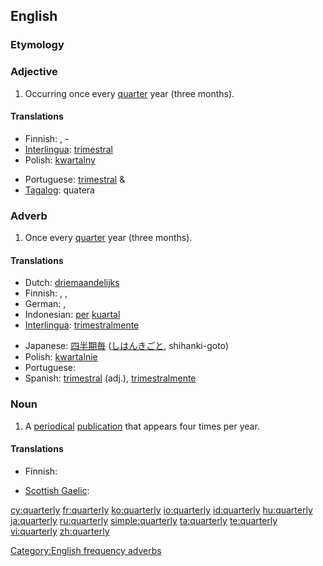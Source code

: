 ==English==

===Etymology===
{{suffix|quarter|ly}}

===Adjective===
{{en-adj|-}}

# Occurring once every [[quarter]] year (three months).

====Translations====
{{trans-top|Occurring once every quarter year}}
* Finnish: {{t|fi|neljännesvuosittainen}}, {{t-|fi|neljännesvuosi}}-
* [[Interlingua]]: [[trimestral]]
* Polish: [[kwartalny]] {{m}}
{{trans-mid}}
* Portuguese: [[trimestral]] {{m}} & {{f}}
* [[Tagalog]]: quatera
{{trans-bottom}}

===Adverb===
{{en-adv|-}}

# Once every [[quarter]] year (three months).

====Translations====
{{trans-top|Once every quarter year}}
* Dutch: [[driemaandelijks]]
* Finnish: {{t-|fi|neljännesvuosittain}}, {{t|fi|neljänneksittäin}}, {{t|fi|vuosineljänneksittäin}}
* German: {{t-|de|vierteljährlich}}, {{t-|de|quartalsweise}}
* Indonesian: [[per]] [[kuartal]]
* [[Interlingua]]: [[trimestralmente]]
{{trans-mid}}
* Japanese: [[四半期毎]] ([[しはんきごと]], shihanki-goto)
* Polish: [[kwartalnie]]
* Portuguese: {{t-|pt|trimestralmente}}
* Spanish: [[trimestral]] (adj.), [[trimestralmente]]
{{trans-bottom}}

===Noun===
{{en-noun|quarterlies}}

# A [[periodical]] [[publication]] that appears four times per year.

====Translations====
{{trans-top|periodical publication}}
* Finnish: {{t|fi|neljännesvuosijulkaisu}}
{{trans-mid}}
* [[Scottish Gaelic]]: {{t-|gd|ràitheachan|m|xs=Scottish Gaelic}}
{{trans-bottom}}

[[Category:English frequency adverbs]]

[[cy:quarterly]]
[[fr:quarterly]]
[[ko:quarterly]]
[[io:quarterly]]
[[id:quarterly]]
[[hu:quarterly]]
[[ja:quarterly]]
[[ru:quarterly]]
[[simple:quarterly]]
[[ta:quarterly]]
[[te:quarterly]]
[[vi:quarterly]]
[[zh:quarterly]]